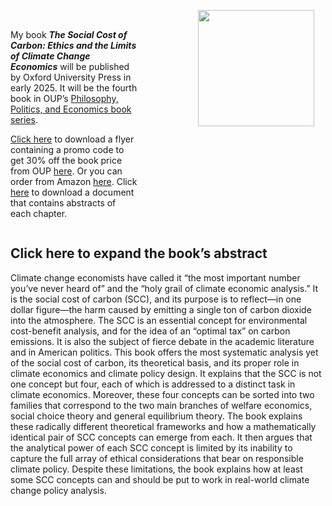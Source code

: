 :::::: columns
::: {.column width="40%"}
\

My book ***The Social Cost of Carbon: Ethics and the Limits of Climate Change Economics*** will be published by Oxford University Press in early 2025. It will be the fourth book in OUP's [Philosophy, Politics, and Economics book series](https://global.oup.com/academic/content/series/p/philosophy-politics-and-economics-ppes/?lang=en&cc=us).

[Click here](https://github.com/paul-kelleher/paul-kelleher.github.io/blob/main/sccbook/SCC_discount_flyer.pdf?raw=true) to download a flyer containing a promo code to get 30% off the book price from OUP [here](https://global.oup.com/academic/product/the-social-cost-of-carbon-9780197687796?cc=us&lang=en&). Or you can order from Amazon [here](https://www.amazon.com/Social-Cost-Carbon-Economics-Philosophy/dp/0197687792). Click [here](https://github.com/paul-kelleher/paul-kelleher.github.io/blob/main/sccbook/Book%20overview.pdf?raw=true) to download a document that contains abstracts of each chapter.
:::

::: {.column width="10%"}
:::

::: {.column width="40%"}
![](images/cover_from_proof_w_OUP-01.jpg){width="186"}
:::
::::::

::: {.callout-note collapse="true" icon="false"}
## Click here to expand the book's abstract

Climate change economists have called it "the most important number you've never heard of" and the "holy grail of climate economic analysis." It is the social cost of carbon (SCC), and its purpose is to reflect---in one dollar figure---the harm caused by emitting a single ton of carbon dioxide into the atmosphere. The SCC is an essential concept for environmental cost-benefit analysis, and for the idea of an "optimal tax" on carbon emissions. It is also the subject of fierce debate in the academic literature and in American politics. This book offers the most systematic analysis yet of the social cost of carbon, its theoretical basis, and its proper role in climate economics and climate policy design. It explains that the SCC is not one concept but four, each of which is addressed to a distinct task in climate economics. Moreover, these four concepts can be sorted into two families that correspond to the two main branches of welfare economics, social choice theory and general equilibrium theory. The book explains these radically different theoretical frameworks and how a mathematically identical pair of SCC concepts can emerge from each. It then argues that the analytical power of each SCC concept is limited by its inability to capture the full array of ethical considerations that bear on responsible climate policy. Despite these limitations, the book explains how at least some SCC concepts can and should be put to work in real-world climate change policy analysis.
:::
